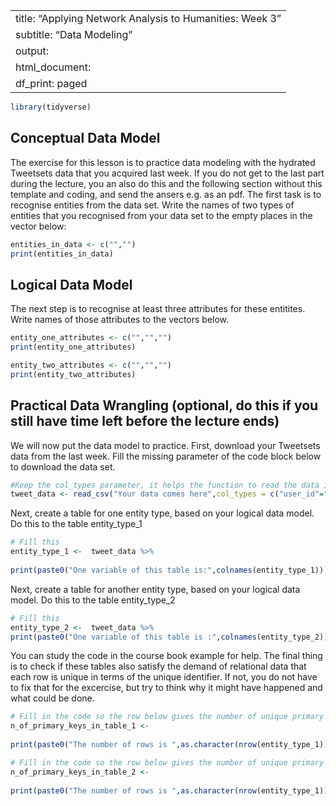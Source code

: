 

---
title: "Applying Network Analysis to Humanities: Week 3"
subtitle: "Data Modeling"
output:
  html_document:
    df_print: paged
---

```r
library(tidyverse)
```

## Conceptual Data Model

The exercise for this lesson is to practice data modeling with the hydrated Tweetsets data that you acquired last week. If you do not get to the last part during
the lecture, you an also do this and the following section without this template and coding, and send the ansers e.g. as an pdf. The first task is to recognise entities from the data set. Write the names of two types of entities that you recognised from
your data set to the empty places in the vector below:
```r
entities_in_data <- c("","")
print(entities_in_data)
```

## Logical Data Model

The next step is to recognise at least three attributes for these entitites. Write names of those attributes
to the vectors below.
```r
entity_one_attributes <- c("","","")
print(entity_one_attributes)
```

```r
entity_two_attributes <- c("","","")
print(entity_two_attributes)
```

## Practical Data Wrangling (optional, do this if you still have time left before the lecture ends)

We will now put the data model to practice. First, download your Tweetsets data from the last week. Fill the missing parameter of the code block below to download the data set.
```r

#Keep the col_types parameter, it helps the function to read the data in properly.
tweet_data <- read_csv("Your data comes here",col_types = c("user_id"="character","id"="character","retweet_id"="character","in_reply_to_status_id"="character","in_reply_to_user_id"="character","created_at"="character","quote_id"="character"))

```
Next, create a table for one entity type, based on your logical data model. Do this to the table entity_type_1
```r
# Fill this
entity_type_1 <-  tweet_data %>%   
  
print(paste0("One variable of this table is:",colnames(entity_type_1)))  
```

Next, create a table for another entity type, based on your logical data model.  Do this to the table entity_type_2
```r
# Fill this
entity_type_2 <-  tweet_data %>%     
print(paste0("One variable of this table is :",colnames(entity_type_2)))  
```
You can study the code in the course book example for help. The final thing is to check if these tables also satisfy
the demand of relational data that each row is unique in terms of the unique identifier. If not, you do not have to fix
that for the excercise, but try to think why it might have happened and what could be done. 

```r
# Fill in the code so the row below gives the number of unique primary keys in the table for entity 1.
n_of_primary_keys_in_table_1 <- 
  
print(paste0("The number of rows is ",as.character(nrow(entity_type_1)),". The number of primary keys is ",as.character(n_of_primary_keys_in_table_1)))  
```

```r
# Fill in the code so the row below gives the number of unique primary keys in the table for entity 2.
n_of_primary_keys_in_table_2 <- 
  
print(paste0("The number of rows is ",as.character(nrow(entity_type_1)),". The number of primary keys is ",as.character(n_of_primary_keys_in_table_2)))  
```


